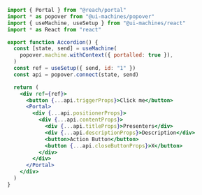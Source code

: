 ```jsx
import { Portal } from "@reach/portal"
import * as popover from "@ui-machines/popover"
import { useMachine, useSetup } from "@ui-machines/react"
import * as React from "react"

export function Accordion() {
  const [state, send] = useMachine(
    popover.machine.withContext({ portalled: true }),
  )
  const ref = useSetup({ send, id: "1" })
  const api = popover.connect(state, send)

  return (
    <div ref={ref}>
      <button {...api.triggerProps}>Click me</button>
      <Portal>
        <div {...api.positionerProps}>
          <div {...api.contentProps}>
            <div {...api.titleProps}>Presenters</div>
            <div {...api.descriptionProps}>Description</div>
            <button>Action Button</button>
            <button {...api.closeButtonProps}>X</button>
          </div>
        </div>
      </Portal>
    </div>
  )
}
```
